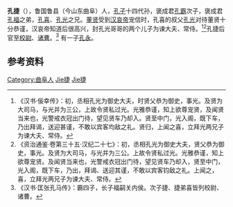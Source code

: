 '''孔捷'''（{{bd|？||？||catIdx=Kong孔捷}}），鲁国鲁县（今山东曲阜）人，[[孔子|孔子]]十四代孙，褒成君[[孔霸|孔霸]]次子，褒成君[[孔福|孔福]]之弟，[[孔喜|孔喜]]、[[孔光|孔光]]之兄。[[董贤|董贤]]受到[[汉哀帝|汉哀帝]]宠信时，孔喜的叔父[[孔光|孔光]]对待董贤十分恭谨，汉哀帝知道后很高兴，封孔光哥哥的两个儿子为谏大夫、常侍。<ref>《汉书·佞幸传》：初，丞相孔光为御史大夫，时贤父恭为御史，事光。及贤为大司马，与光并为三公，上故令贤私过光。光雅恭谨，知上欲尊宠贤，及闻贤当来也，光警戒衣冠出门待，望见贤车乃却入。贤至中门，光入阁，既下车，乃出拜谒，送迎甚谨，不敢以宾客均敌之礼。贤归，上闻之喜，立拜光两兄子为谏大夫、常侍。</ref><ref>《资治通鉴·卷第三十五·汉纪二十七》：初，丞相孔光为御史大夫，贤父恭为御史，事光。及贤为大司马，与光并为三公。上故令贤私过光。光雅恭谨，知上欲尊宠贤。及闻贤当来也，光警戒衣冠出门待，望见贤车乃却入，贤至中门，光入阁，既下车，乃出，拜谒、送迎其谨，不敢以宾客钧敌之礼。上闻之，喜，立拜光两兄子为谏大夫、常侍。</ref>孔捷后官至[[校尉|校尉]]、[[诸曹|诸曹]]。<ref>《汉书·匡张孔马传》：霸四子，长子福嗣关内侯。次子捷、捷弟喜皆列校尉、诸曹。</ref>
有一子[[孔永|孔永]]。

</div>

==参考资料==
{{reflist}}

[[Category:曲阜人|Category:曲阜人]]
[[Category:孔子十四代孫|Jie捷]]
[[Category:孔姓|Jie捷]]